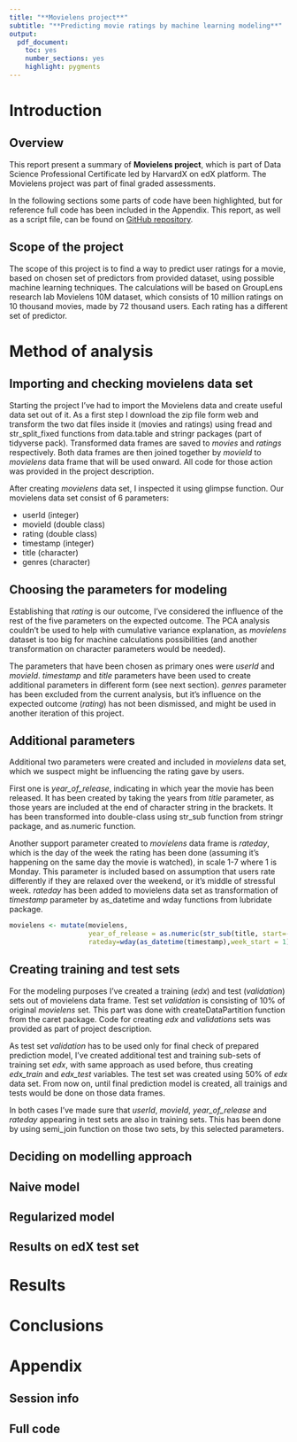 ```yaml
---
title: "**Movielens project**"
subtitle: "**Predicting movie ratings by machine learning modeling**"
output:
  pdf_document: 
    toc: yes
    number_sections: yes
    highlight: pygments
---
```

\pagebreak
# Introduction

## Overview

This report present a summary of **Movielens project**, which is part of Data Science Professional Certificate led by HarvardX on edX platform. The Movielens project was part of final graded assessments.

In the following sections some parts of code have been highlighted, but for reference full code has been included in the Appendix. 
This report, as well as a script file, can be found on [GitHub repository](https://github.com/Golfik/Movielens-project).

## Scope of the project

The scope of this project is to find a way to predict user ratings for a movie, based on chosen set of predictors from provided dataset, using possible machine learning techniques.
The calculations will be based on GroupLens research lab Movielens 10M dataset, which consists of 10 million ratings on 10 thousand movies, made by 72 thousand users. Each rating has a different set of predictor.

# Method of analysis

## Importing and checking movielens data set

Starting the project I've had to import the Movielens data and create useful data set out of it. As a first step I download the zip file form web and transform the two dat files inside it (movies and ratings) using fread and str_split_fixed functions from data.table and stringr packages (part of tidyverse pack). Transformed data frames are saved to *movies* and *ratings* respectively.
Both data frames are then joined together by *movieId* to *movielens* data frame that will be used onward. All code for those action was provided in the project description.

After creating *movielens* data set, I inspected it using glimpse function. Our movielens data set consist of 6 parameters:

* userId (integer)
* movieId (double class)
* rating (double class)
* timestamp (integer)
* title (character)
* genres (character)

## Choosing the parameters for modeling

Establishing that *rating* is our outcome, I've considered the influence of the rest of the five parameters on the expected outcome. The PCA analysis couldn't be used to help with cumulative variance explanation, as *movielens* dataset is too big for machine calculations possibilities (and another transformation on character parameters would be needed). 

The parameters that have been chosen as primary ones were *userId* and *movieId*. *timestamp* and *title* parameters have been used to create additional parameters in different form (see next section). *genres* parameter has been excluded from the current analysis, but it's influence on the expected outcome (*rating*) has not been dismissed, and might be used in another iteration of this project.

## Additional parameters

Additional two parameters were created and included in *movielens* data set, which we suspect might be influencing the rating gave by users. 

First one is *year_of_release*, indicating in which year the movie has been released. It has been created by taking the years from *title* parameter, as those years are included at the end of character string in the brackets. It has been transformed into double-class using str_sub function from stringr package, and as.numeric function. 

Another support parameter created to *movielens* data frame is *rateday*, which is the day of the week the rating has been done (assuming it's happening on the same day the movie is watched), in scale 1-7 where 1 is Monday. This parameter is included based on assumption that users rate differently if they are relaxed over the weekend, or it's middle of stressful week. *rateday* has been added to movielens data set as transformation of *timestamp* parameter by as_datetime and wday functions from lubridate package.

```r
movielens <- mutate(movielens, 
                    year_of_release = as.numeric(str_sub(title, start=-5, end=-2)),
                    rateday=wday(as_datetime(timestamp),week_start = 1))

```

## Creating training and test sets

For the modeling purposes I've created a training (*edx*) and test (*validation*) sets out of movielens data frame. Test set *validation* is consisting of 10% of original *movielens* set. This part was done with createDataPartition function from the caret package. Code for creating *edx* and *validations* sets was provided as part of project description. 

As test set *validation* has to be used only for final check of prepared prediction model, I've created additional test and training sub-sets of training set *edx*, with same approach as used before, thus creating *edx_train* and *edx_test* variables. The test set was created using 50% of *edx* data set. From now on, until final prediction model is created, all trainigs and tests would be done on those data frames.

In both cases I've made sure that *userId*, *movieId*, *year_of_release* and *rateday* appearing in test sets are also in training sets. This has been done by using semi_join function on those two sets, by this selected parameters.

## Deciding on modelling approach

## Naive model

## Regularized model

## Results on edX test set


# Results


# Conclusions

# Appendix

## Session info

## Full code